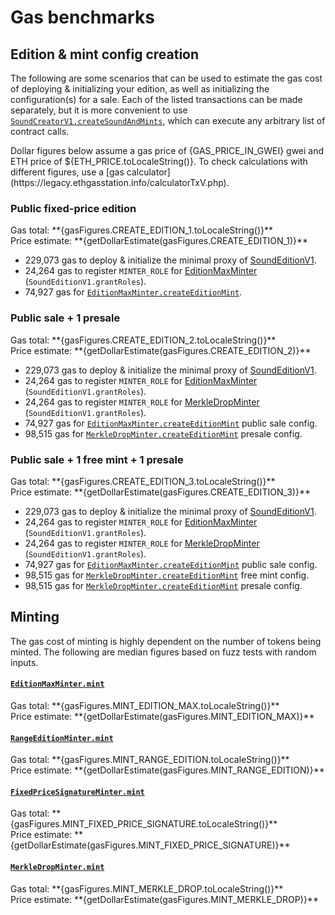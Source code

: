 
# Gas benchmarks

## Edition & mint config creation

The following are some scenarios that can be used to estimate the gas cost of deploying & initializing your edition, as well as initializing the configuration(s) for a sale. Each of the listed transactions can be made separately, but it is more convenient to use [`SoundCreatorV1.createSoundAndMints`](/protocol/core/sound-creator-v1#createsoundandmints), which can execute any arbitrary list of contract calls.

<p className="mt-4">
  Dollar figures below assume a gas price of {GAS_PRICE_IN_GWEI} gwei and ETH price of ${ETH_PRICE.toLocaleString()}. To
  check calculations with different figures, use a [gas
  calculator](https://legacy.ethgasstation.info/calculatorTxV.php).
</p>

### Public fixed-price edition

<div className="mt-4">Gas total: **{gasFigures.CREATE_EDITION_1.toLocaleString()}**</div>
<div className="mt-2">Price estimate: **{getDollarEstimate(gasFigures.CREATE_EDITION_1)}**</div>

- 229,073 gas to deploy & initialize the minimal proxy of [SoundEditionV1](/protocol/core/sound-edition-v1).
- 24,264 gas to register `MINTER_ROLE` for [EditionMaxMinter](/protocol/modules/minters/edition-max-minter) (`SoundEditionV1.grantRoles`).
- 74,927 gas for [`EditionMaxMinter.createEditionMint`](/protocol/modules/minters/edition-max-minter#createeditionmint).

### Public sale + 1 presale

<div className="mt-4">Gas total: **{gasFigures.CREATE_EDITION_2.toLocaleString()}**</div>
<div className="mt-2">Price estimate: **{getDollarEstimate(gasFigures.CREATE_EDITION_2)}**</div>

- 229,073 gas to deploy & initialize the minimal proxy of [SoundEditionV1](/protocol/core/sound-edition-v1).
- 24,264 gas to register `MINTER_ROLE` for [EditionMaxMinter](/protocol/modules/minters/edition-max-minter) (`SoundEditionV1.grantRoles`).
- 24,264 gas to register `MINTER_ROLE` for [MerkleDropMinter](/protocol/modules/minters/merkle-drop-minter) (`SoundEditionV1.grantRoles`).
- 74,927 gas for [`EditionMaxMinter.createEditionMint`](/protocol/modules/minters/edition-max-minter#createeditionmint) public sale config.
- 98,515 gas for [`MerkleDropMinter.createEditionMint`](/protocol/modules/minters/merkle-drop-minter#createeditionmint) presale config.

### Public sale + 1 free mint + 1 presale

<div className="mt-4">Gas total: **{gasFigures.CREATE_EDITION_3.toLocaleString()}**</div>
<div className="mt-2">Price estimate: **{getDollarEstimate(gasFigures.CREATE_EDITION_3)}**</div>

- 229,073 gas to deploy & initialize the minimal proxy of [SoundEditionV1](/protocol/core/sound-edition-v1).
- 24,264 gas to register `MINTER_ROLE` for [EditionMaxMinter](/protocol/modules/minters/edition-max-minter) (`SoundEditionV1.grantRoles`).
- 24,264 gas to register `MINTER_ROLE` for [MerkleDropMinter](/protocol/modules/minters/merkle-drop-minter) (`SoundEditionV1.grantRoles`).
- 74,927 gas for [`EditionMaxMinter.createEditionMint`](/protocol/modules/minters/edition-max-minter#createeditionmint) public sale config.
- 98,515 gas for [`MerkleDropMinter.createEditionMint`](/protocol/modules/minters/merkle-drop-minter#createeditionmint) free mint config.
- 98,515 gas for [`MerkleDropMinter.createEditionMint`](/protocol/modules/minters/merkle-drop-minter#createeditionmint) presale config.

## Minting

The gas cost of minting is highly dependent on the number of tokens being minted. The following are median figures based on fuzz tests with random inputs.

#### [`EditionMaxMinter.mint`](/protocol/modules/minters/edition-max-minter#mint)

<div className="mt-4">Gas total: **{gasFigures.MINT_EDITION_MAX.toLocaleString()}**</div>
<div className="mt-2">Price estimate: **{getDollarEstimate(gasFigures.MINT_EDITION_MAX)}**</div>

#### [`RangeEditionMinter.mint`](/protocol/modules/minters/range-edition-minter#mint)

<div className="mt-4">Gas total: **{gasFigures.MINT_RANGE_EDITION.toLocaleString()}**</div>
<div className="mt-2">Price estimate: **{getDollarEstimate(gasFigures.MINT_RANGE_EDITION)}**</div>

#### [`FixedPriceSignatureMinter.mint`](/protocol/modules/minters/fixed-price-signature-minter#mint)

<div className="mt-4">Gas total: **{gasFigures.MINT_FIXED_PRICE_SIGNATURE.toLocaleString()}**</div>
<div className="mt-2">Price estimate: **{getDollarEstimate(gasFigures.MINT_FIXED_PRICE_SIGNATURE)}**</div>

#### [`MerkleDropMinter.mint`](/protocol/modules/minters/merkle-drop-minter#mint)

<div className="mt-4">Gas total: **{gasFigures.MINT_MERKLE_DROP.toLocaleString()}**</div>
<div className="mt-2">Price estimate: **{getDollarEstimate(gasFigures.MINT_MERKLE_DROP)}**</div>
